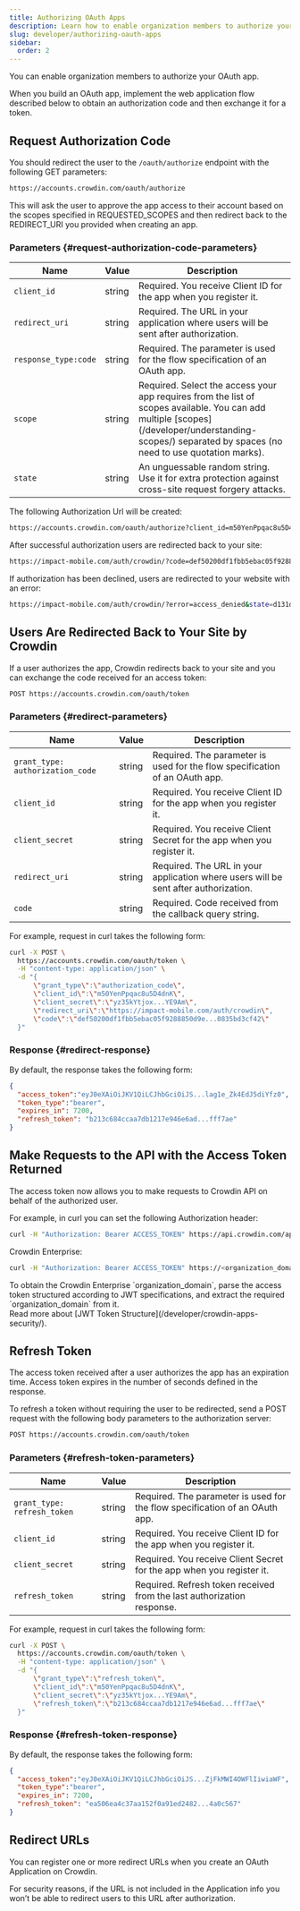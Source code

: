 ```yaml
---
title: Authorizing OAuth Apps
description: Learn how to enable organization members to authorize your OAuth app
slug: developer/authorizing-oauth-apps
sidebar:
  order: 2
---
```



You can enable organization members to authorize your OAuth app.

When you build an OAuth app, implement the web application flow described below to obtain an authorization code and then exchange it for a token.

## Request Authorization Code

You should redirect the user to the `/oauth/authorize` endpoint with the following GET parameters:

```bash
https://accounts.crowdin.com/oauth/authorize
```

This will ask the user to approve the app access to their account based on the scopes specified in REQUESTED_SCOPES and then redirect back to the REDIRECT_URI you provided when creating an app.

### Parameters {#request-authorization-code-parameters}

<table>
  <thead>
  <tr>
    <th>Name</th>
    <th>Value</th>
    <th>Description</th>
  </tr>
  </thead>
  <tbody>
  <tr>
    <td><code>client_id</code></td>
    <td>string</td>
    <td>Required.  You receive Client ID for the app when you register it.</td>
  </tr>
  <tr>
    <td><code class="whitespace-nowrap">redirect_uri</code></td>
    <td>string</td>
    <td>Required. The URL in your application where users will be sent after authorization.</td>
  </tr>
  <tr>
    <td><code>response_type:</code><code>code</code></td>
    <td>string</td>
    <td>Required. The parameter is used for the flow specification of an OAuth app.</td>
  </tr>
  <tr>
    <td><code>scope</code></td>
    <td>string</td>
    <td>Required. Select the access your app requires from the list of scopes available. You can add multiple [scopes](/developer/understanding-scopes/) separated by spaces (no need to use quotation marks).</td>
  </tr>
  <tr>
    <td><code>state</code></td>
    <td>string</td>
    <td>An unguessable random string. Use it for extra protection against cross-site request forgery attacks.</td>
  </tr>
  </tbody>
</table>

The following Authorization Url will be created:

```bash wrap
https://accounts.crowdin.com/oauth/authorize?client_id=m50YenPpqac8u5D4dnK&redirect_uri=https://impact-mobile.com/auth/crowdin&response_type=code&scope=project+tm&state=d131dd02c5e6eec4
```

After successful authorization users are redirected back to your site:

```bash wrap
https://impact-mobile.com/auth/crowdin/?code=def50200df1fbb5ebac05f9288850d9e...0835bd3cf42&state=d131dd02c5e6eec4
```

If authorization has been declined, users are redirected to your website with an error:

```bash wrap
https://impact-mobile.com/auth/crowdin/?error=access_denied&state=d131dd02c5e6eec4
```

## Users Are Redirected Back to Your Site by Crowdin

If a user authorizes the app, Crowdin redirects back to your site and you can exchange the code received for an access token:

```bash
POST https://accounts.crowdin.com/oauth/token
```

### Parameters {#redirect-parameters}

<table>
  <thead>
  <tr>
    <th>Name</th>
    <th>Value</th>
    <th>Description</th>
  </tr>
  </thead>
  <tbody>
  <tr>
    <td><code>grant_type:</code> <code>authorization_code</code></td>
    <td>string</td>
    <td>Required. The parameter is used for the flow specification of an OAuth app.</td>
  </tr>
  <tr>
    <td><code>client_id</code></td>
    <td>string</td>
    <td>Required. You receive Client ID for the app when you register it.</td>
  </tr>
  <tr>
    <td><code>client_secret</code></td>
    <td>string</td>
    <td>Required.  You receive Client Secret for the app when you register it.</td>
  </tr>
  <tr>
    <td><code>redirect_uri</code></td>
    <td>string</td>
    <td>Required. The URL in your application where users will be sent after authorization. </td>
  </tr>
  <tr>
    <td><code>code</code></td>
    <td>string</td>
    <td>Required. Code received from the callback query string. </td>
  </tr>
  </tbody>
</table>

For example, request in curl takes the following form:

```bash
curl -X POST \
  https://accounts.crowdin.com/oauth/token \
  -H "content-type: application/json" \
  -d "{
      \"grant_type\":\"authorization_code\",
      \"client_id\":\"m50YenPpqac8u5D4dnK\",
      \"client_secret\":\"yz35kYtjox...YE9Am\",
      \"redirect_uri\":\"https://impact-mobile.com/auth/crowdin\",
      \"code\":\"def50200df1fbb5ebac05f9288850d9e...0835bd3cf42\"
  }"
```

### Response {#redirect-response}

By default, the response takes the following form:

```json
{
  "access_token":"eyJ0eXAiOiJKV1QiLCJhbGciOiJS...lag1e_Zk4EdJ5diYfz0",
  "token_type":"bearer",
  "expires_in": 7200,
  "refresh_token": "b213c684ccaa7db1217e946e6ad...fff7ae"
}
```

## Make Requests to the API with the Access Token Returned

The access token now allows you to make requests to Crowdin API on behalf of the authorized user.

For example, in curl you can set the following Authorization header:

```bash wrap
curl -H "Authorization: Bearer ACCESS_TOKEN" https://api.crowdin.com/api/v2/projects
```

Crowdin Enterprise:

```bash wrap
curl -H "Authorization: Bearer ACCESS_TOKEN" https://<organization_domain>.api.crowdin.com/api/v2/projects
```

<Aside>
  To obtain the Crowdin Enterprise `organization_domain`, parse the access token structured according to JWT specifications, and extract the required `organization_domain` from it.
</Aside>

<ReadMore>
  Read more about [JWT Token Structure](/developer/crowdin-apps-security/).
</ReadMore>

## Refresh Token

The access token received after a user authorizes the app has an expiration time. Access token expires in the number of seconds defined in the response.

To refresh a token without requiring the user to be redirected, send a POST request with the following body parameters to the authorization server:

```bash
POST https://accounts.crowdin.com/oauth/token
```

### Parameters {#refresh-token-parameters}

<table>
  <thead>
  <tr>
    <th>Name</th>
    <th>Value</th>
    <th>Description</th>
  </tr>
  </thead>
  <tbody>
  <tr>
    <td><code>grant_type:</code> <code>refresh_token</code></td>
    <td>string</td>
    <td>Required. The parameter is used for the flow specification of an OAuth app.</td>
  </tr>
  <tr>
    <td><code>client_id</code></td>
    <td>string</td>
    <td>Required. You receive Client ID for the app when you register it.</td>
  </tr>
  <tr>
    <td><code>client_secret</code></td>
    <td>string</td>
    <td>Required.  You receive Client Secret for the app when you register it.</td>
  </tr>
  <tr>
    <td><code>refresh_token</code></td>
    <td>string</td>
    <td>Required. Refresh token received from the last authorization response.</td>
  </tr>
  </tbody>
</table>

For example, request in curl takes the following form:

```bash
curl -X POST \
  https://accounts.crowdin.com/oauth/token \
  -H "content-type: application/json" \
  -d "{
      \"grant_type\":\"refresh_token\",
      \"client_id\":\"m50YenPpqac8u5D4dnK\",
      \"client_secret\":\"yz35kYtjox...YE9Am\",
      \"refresh_token\":\"b213c684ccaa7db1217e946e6ad...fff7ae\"
  }"
```

### Response {#refresh-token-response}

By default, the response takes the following form:

```json
{
  "access_token":"eyJ0eXAiOiJKV1QiLCJhbGciOiJS...ZjFkMWI4OWFlIiwiaWF",
  "token_type":"bearer",
  "expires_in": 7200,
  "refresh_token": "ea506ea4c37aa152f0a91ed2482...4a0c567"
}
```

## Redirect URLs

You can register one or more redirect URLs when you create an OAuth Application on Crowdin.

For security reasons, if the URL is not included in the Application info you won’t be able to redirect users to this URL after authorization.
